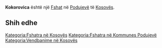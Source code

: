 {{Fshat në Kosovës
 | Emri                = Kokorovica
| srp_N_name = Kokorovica
| srp_N_FULL_NAME_RO = Kokorovica
| srp_N_FULL_NAME_ND_RO = Kokorovica
| srp_N_SORT_NAME_RG = KOKOROVICA
| srp_N_FULL_NAME_RG = Kokorovica
| srp_N_FULL_NAME_ND_RG = Kokorovica

 | Emri (Rasa dhanore) = 
 | Figura              = 
 | Shteti              = Kosovo
 | Komuna              = Podujevë
 | Kodi postar         = 
 | Sipërfaqja          = 

 | Popullsia           = 

 | Regj. i popullsisë  = 
 | Dend. e popullsisë  = 
 | Faqja zyrtare       = 
 <!--- Koordinatat ----> 
 | Gjerësia            = 43.08
 | Gjatësia            = 21.105833
 | Lartësia            = 
}}
'''Kokorovica''' është një [[Fshat]] në [[Podujevë]] të [[Kosovës]].

<!-- == Gjeografia == -->
<!-- == Historia == -->
<!-- == Demografia == -->
== Shih edhe ==
{{Komuna Podujevë}}
{{Kosovo-Administrata-Cung}}

[[Kategoria:Fshatra në Kosovës]]
[[Kategoria:Fshatra në Kommunes Podujevë]]
[[Kategoria:Vendbanime në Kosovës]]